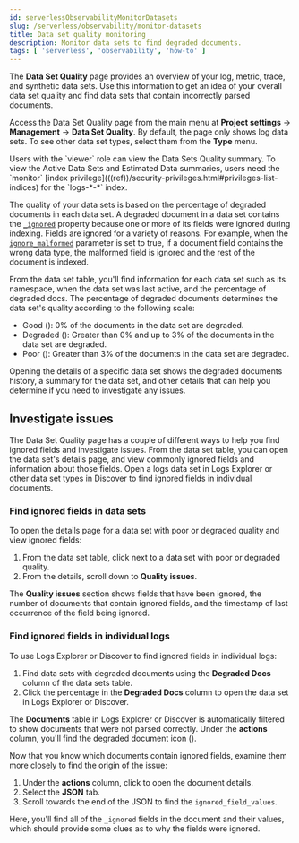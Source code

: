 ```yaml
---
id: serverlessObservabilityMonitorDatasets
slug: /serverless/observability/monitor-datasets
title: Data set quality monitoring
description: Monitor data sets to find degraded documents.
tags: [ 'serverless', 'observability', 'how-to' ]
---
```


<p><DocBadge template="beta" /></p>

The **Data Set Quality** page provides an overview of your log, metric, trace, and synthetic data sets.
Use this information to get an idea of your overall data set quality and find data sets that contain incorrectly parsed documents.

Access the Data Set Quality page from the main menu at **Project settings** → **Management** → **Data Set Quality**.
By default, the page only shows log data sets. To see other data set types, select them from the **Type** menu.

<DocCallOut title="Requirements">
  Users with the `viewer` role can view the Data Sets Quality summary. To view the Active Data Sets and Estimated Data summaries, users need the `monitor` [index privilege](((ref))/security-privileges.html#privileges-list-indices) for the `logs-*-*` index.
</DocCallOut>

The quality of your data sets is based on the percentage of degraded documents in each data set.
A degraded document in a data set contains the [`_ignored`](((ref))/mapping-ignored-field.html) property because one or more of its fields were ignored during indexing.
Fields are ignored for a variety of reasons.
For example, when the [`ignore_malformed`](((ref))/mapping-ignored-field.html) parameter is set to true, if a document field contains the wrong data type, the malformed field is ignored and the rest of the document is indexed.

From the data set table, you'll find information for each data set such as its namespace, when the data set was last active, and the percentage of degraded docs.
The percentage of degraded documents determines the data set's quality according to the following scale:

* Good (<DocImage flatImage alt="Good icon" url="images/green-dot-icon.png" />): 0% of the documents in the data set are degraded.
* Degraded (<DocImage flatImage alt="Degraded icon" url="images/yellow-dot-icon.png" />): Greater than 0% and up to 3% of the documents in the data set are degraded.
* Poor (<DocImage flatImage alt="Poor icon" url="images/red-dot-icon.png" />): Greater than 3% of the documents in the data set are degraded.

Opening the details of a specific data set shows the degraded documents history, a summary for the data set, and other details that can help you determine if you need to investigate any issues.

## Investigate issues
The Data Set Quality page has a couple of different ways to help you find ignored fields and investigate issues.
From the data set table, you can open the data set's details page, and view commonly ignored fields and information about those fields.
Open a logs data set in Logs Explorer or other data set types in Discover to find ignored fields in individual documents.

### Find ignored fields in data sets
To open the details page for a data set with poor or degraded quality and view ignored fields:

1. From the data set table, click <DocIcon type="expand" title="expand icon" /> next to a data set with poor or degraded quality.
1. From the details, scroll down to **Quality issues**.

The **Quality issues** section shows fields that have been ignored, the number of documents that contain ignored fields, and the timestamp of last occurrence of the field being ignored.

### Find ignored fields in individual logs
To use Logs Explorer or Discover to find ignored fields in individual logs:

1. Find data sets with degraded documents using the **Degraded Docs** column of the data sets table.
1. Click the percentage in the **Degraded Docs** column to open the data set in Logs Explorer or Discover.

The **Documents** table in Logs Explorer or Discover is automatically filtered to show documents that were not parsed correctly.
Under the **actions** column, you'll find the degraded document icon (<DocIcon type="indexClose" title="degraded document icon" />).

Now that you know which documents contain ignored fields, examine them more closely to find the origin of the issue:

1. Under the **actions** column, click <DocIcon type="expand" title="expand icon" /> to open the document details.
1. Select the **JSON** tab.
1. Scroll towards the end of the JSON to find the `ignored_field_values`.

Here, you'll find all of the `_ignored` fields in the document and their values, which should provide some clues as to why the fields were ignored.